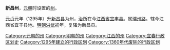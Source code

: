 '''新昌州'''，[[元朝|元朝]]时设置的[[州|州]]。

[[元贞|元贞]]元年（1295年）升[[新昌县_(北宋)|新昌县]]为州，[[治所|治所]]在今[[江西省|江西省]][[宜丰县|宜丰县]]。属[[瑞州路|瑞州路]]。辖今江西省宜丰县地。[[明朝|明朝]][[洪武|洪武]]初年，复降为新昌县。

{{江西行政区划小作品}}
[[Category:元朝的州|Category:元朝的州]]
[[Category:明朝的州|Category:明朝的州]]
[[Category:江西的州|Category:江西的州]]
[[Category:宜春行政区划史|Category:宜春行政区划史]]
[[Category:1295年建立的行政区划|Category:1295年建立的行政区划]]
[[Category:1360年代废除的行政区划|Category:1360年代废除的行政区划]]